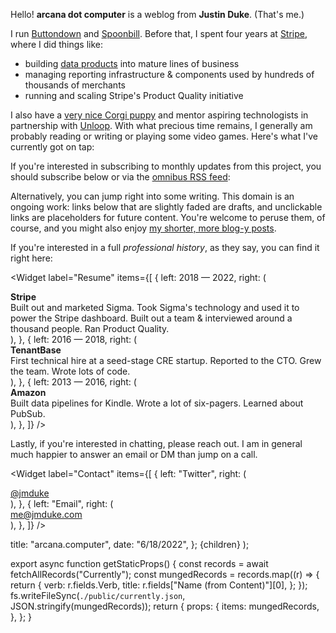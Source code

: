 
Hello! <strong>arcana dot computer</strong> is a weblog from <strong>Justin Duke</strong>. (That's me.)

I run [Buttondown](https://buttondown.email) and [ Spoonbill](https://spoonbill.io). Before that, I spent four years at [Stripe](https://stripe.com), where I did things like:

- building [data products](https://stripe.com/sigma) into mature
  lines of business
- managing reporting infrastructure & components used by hundreds of thousands
  of merchants
- running and scaling Stripe's Product Quality initiative

I also have a [very nice Corgi puppy](https://www.instagram.com/itstellybelly) and mentor aspiring technologists in partnership with [Unloop](https://www.un-loop.org). With what precious time remains, I generally am probably reading or writing or playing some video games. Here's what I've currently got on tap:

<CurrentlyWidget items={currently} />

If you're
interested in subscribing to monthly updates from this project, you should subscribe below or via the [omnibus RSS feed](/rss/omnibus.xml):

<div className="py-4">
  <SubscribeForm />
</div>

Alternatively, you can jump right into some writing.
This domain is an ongoing work: links below that are slightly faded are drafts, and unclickable links
are placeholders for future content.
You're welcome to peruse them, of course, and you might also enjoy [my shorter, more blog-y posts](/catalogs/snippets).

<TableOfContents />

If you're interested in a full _professional history_, as they say, you can find it right here:

<Widget
  label="Resume"
  items={[
    {
      left: <span className="tabular-nums">2018 — 2022</span>,
      right: (
        <div className="flex-1 ml-4 mb-2">
          <strong>Stripe</strong>
          <div>
            Built out and marketed Sigma. Took Sigma's technology and used it to
            power the Stripe dashboard. Built out a team & interviewed around a
            thousand people. Ran Product Quality.
          </div>
        </div>
      ),
    },
    {
      left: <span className="tabular-nums">2016 — 2018</span>,
      right: (
        <div className="flex-1 ml-4 mb-2">
          <strong>TenantBase</strong>
          <div>
            First technical hire at a seed-stage CRE startup. Reported to the
            CTO. Grew the team. Wrote lots of code.
          </div>
        </div>
      ),
    },
    {
      left: <span className="tabular-nums">2013 — 2016</span>,
      right: (
        <div className="flex-1 ml-4 mb-2">
          <strong>Amazon</strong>
          <div>
            Built data pipelines for Kindle. Wrote a lot of six-pagers. Learned
            about PubSub.
          </div>
        </div>
      ),
    },
  ]}
/>

Lastly, if you're interested in chatting, please reach out. I am in general much happier to answer an email or DM than jump on a call.

<Widget
  label="Contact"
  items={[
    {
      left: "Twitter",
      right: (
        <div className="flex-1 text-right">
          <a href="https://twitter.com/jmduke">@jmduke</a>
        </div>
      ),
    },
    {
      left: "Email",
      right: (
        <div className="flex-1 text-right">
          <a href="mailto:me@jmduke.com">me@jmduke.com</a>
        </div>
      ),
    },
  ]}
/>

  title: "arcana.computer",
  date: "6/18/2022",
};
  <MarkdownPage meta={meta}>{children}</MarkdownPage>
);

export async function getStaticProps() {
  const records = await fetchAllRecords("Currently");
  const mungedRecords = records.map((r) => {
    return {
      verb: r.fields.Verb,
      title: r.fields["Name (from Content)"][0],
    };
  });
  fs.writeFileSync(`./public/currently.json`, JSON.stringify(mungedRecords));
  return {
    props: {
      items: mungedRecords,
    },
  };
}
